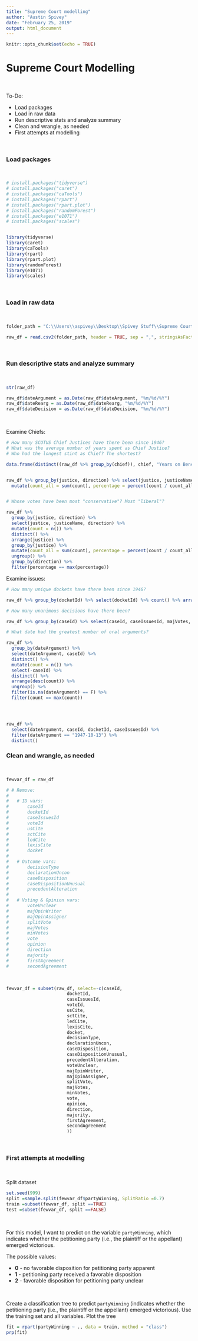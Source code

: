 ```yaml
---
title: "Supreme Court modelling"
author: "Austin Spivey"
date: "February 25, 2019"
output: html_document
---
```


```r
knitr::opts_chunk$set(echo = TRUE)
```

# Supreme Court Modelling

<br>

To-Do:

* Load packages
* Load in raw data
* Run descriptive stats and analyze summary
* Clean and wrangle, as needed
* First attempts at modelling



<br>



### Load packages

<br>

```r
# install.packages("tidyverse")
# install.packages("caret")
# install.packages("caTools")
# install.packages("rpart")
# install.packages("rpart.plot")
# install.packages("randomForest")
# install.packages("e1071")
# install.packages("scales")


library(tidyverse)
library(caret)
library(caTools)
library(rpart)
library(rpart.plot)
library(randomForest)
library(e1071)
library(scales)
```



<br>



### Load in raw data

<br>

```r
folder_path = "C:\\Users\\aspivey\\Desktop\\Spivey Stuff\\Supreme Court Data\\SCDB_2018_02_justiceCentered_LegalProvision.csv\\SCDB_2018_02_justiceCentered_LegalProvision.csv"

raw_df = read.csv2(folder_path, header = TRUE, sep = ",", stringsAsFactors = FALSE)
```



<br>



### Run descriptive stats and analyze summary

<br>

```r
str(raw_df)
```


```r
raw_df$dateArgument = as.Date(raw_df$dateArgument, "%m/%d/%Y")
raw_df$dateRearg = as.Date(raw_df$dateRearg, "%m/%d/%Y")
raw_df$dateDecision = as.Date(raw_df$dateDecision, "%m/%d/%Y")
```

<br>






Examine Chiefs:

```r
# How many SCOTUS Chief Justices have there been since 1946?
# What was the average number of years spent as Chief Justice?
# Who had the longest stint as Chief? The shortest? 

data.frame(distinct((raw_df %>% group_by(chief)), chief, "Years on Bench" = paste0(min(term),"-",max(term)), "Length of Term" = max(term)-min(term)), "Average Years on Bench for All" = colMeans(distinct((raw_df %>% group_by(chief)), max(term)-min(term))[2]))


raw_df %>% group_by(justice, direction) %>% select(justice, justiceName, direction) %>% mutate(count = n()) %>% distinct() %>% arrange(justice) %>% group_by(justice) %>%
  mutate(count_all = sum(count), percentage = percent(count / count_all))


# Whose votes have been most "conservative"? Most "liberal"?

raw_df %>%
  group_by(justice, direction) %>%
  select(justice, justiceName, direction) %>%
  mutate(count = n()) %>%
  distinct() %>%
  arrange(justice) %>%
  group_by(justice) %>%
  mutate(count_all = sum(count), percentage = percent(count / count_all)) %>%
  ungroup() %>%
  group_by(direction) %>%
  filter(percentage == max(percentage))
```






Examine issues:

```r
# How many unique dockets have there been since 1946?

raw_df %>% group_by(docketId) %>% select(docketId) %>% count() %>% arrange(desc(n))

# How many unanimous decisions have there been?

raw_df %>% group_by(caseId) %>% select(caseId, caseIssuesId, majVotes, minVotes) %>% distinct() %>% filter(majVotes == 0 | minVotes == 0) %>% arrange(majVotes)

# What date had the greatest number of oral arguments?

raw_df %>%
  group_by(dateArgument) %>%
  select(dateArgument, caseId) %>%
  distinct() %>%
  mutate(count = n()) %>%
  select(-caseId) %>%
  distinct() %>%
  arrange(desc(count)) %>%
  ungroup() %>%
  filter(is.na(dateArgument) == F) %>%
  filter(count == max(count))




raw_df %>%
  select(dateArgument, caseId, docketId, caseIssuesId) %>%
  filter(dateArgument == "1947-10-13") %>%
  distinct()
```










### Clean and wrangle, as needed

<br>

```r
fewvar_df = raw_df
```


```r
# # Remove:
# 
#   # ID vars:
#       caseId
#       docketId
#       caseIssuesId
#       voteId
#       usCite
#       sctCite
#       ledCite
#       lexisCite
#       docket
# 
#   # Outcome vars:
#       decisionType
#       declarationUncon
#       caseDisposition
#       caseDispositionUnusual
#       precedentAlteration
# 
#   # Voting & Opinion vars:
#       voteUnclear
#       majOpinWriter
#       majOpinAssigner
#       splitVote
#       majVotes
#       minVotes
#       vote
#       opinion
#       direction
#       majority
#       firstAgreement
#       secondAgreement

```

<br>

```r
fewvar_df = subset(raw_df, select=-c(caseId,
                       docketId,
                       caseIssuesId,
                       voteId,
                       usCite,
                       sctCite,
                       ledCite,
                       lexisCite,
                       docket,
                       decisionType,
                       declarationUncon,
                       caseDisposition,
                       caseDispositionUnusual,
                       precedentAlteration,
                       voteUnclear,
                       majOpinWriter,
                       majOpinAssigner,
                       splitVote,
                       majVotes,
                       minVotes,
                       vote,
                       opinion,
                       direction,
                       majority,
                       firstAgreement,
                       secondAgreement
                       ))
```




<br>






### First attempts at modelling

<br>


Split dataset

```r
set.seed(999)
split =sample.split(fewvar_df$partyWinning, SplitRatio =0.7)
train =subset(fewvar_df, split ==TRUE)
test =subset(fewvar_df, split ==FALSE)
```

<br>


For this model, I want to predict on the variable `partyWinning`, which indicates whether the petitioning party (i.e., the plaintiff or the appellant) emerged victorious.  

The possible values:

* **0** -	no favorable disposition for petitioning party apparent
* **1** - 	petitioning party received a favorable disposition
* **2** - 	favorable disposition for petitioning party unclear


<br>


Create a classification tree to predict `partyWinning` (indicates whether the petitioning party (i.e., the plaintiff or the appellant) emerged victorious). Use the training set and all variables. Plot the tree

```r
fit = rpart(partyWinning ~ ., data = train, method = "class")
prp(fit)
```

